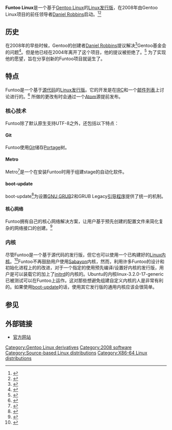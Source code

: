 {{NoteTA|G1=IT}}
{{Infobox OS
| name                   = Funtoo Linux
| logo                   = 
| screenshot             =
| caption                =
| website                = http://www.funtoo.org/
| developer              = [[Daniel_Robbins|Daniel Robbins]], Funtoo/Gentoo 社区, Funtoo 科技
| family                 = [[GNU_变种|GNU 变种]]
| source model           = [[自由软件|自由软件]]
| released               = 2008
| latest release version = [[滚动更新|滚动更新]]
| latest release date    =
| preceded_by            =
| succeeded_by           =
| latest preview version =
| latest preview date    =
| frequently updated     =
| marketing target       =
| language               =
| kernel type            = [[整塊性核心|宏内核]] ([[Linux内核|Linux]])
| userland               = [[GNU核心工具组|GNU]]
| ui                     = 多种
| license                = 多种
| working state          = 进行中
| supported platforms    = [[IA-32|IA-32]], [[x86-64|x86-64]]
| updatemodel            = [[Portage_(software)#Emerge|Emerge]]
| package manager        = [[Portage|Portage]]
}}
'''Funtoo Linux'''是一个基于[[Gentoo_Linux|Gentoo Linux]]的[[Linux发行版|Linux发行版]]，在2008年由Gentoo Linux项目的前任领导者[[Daniel_Robbins|Daniel Robbins]]启动。<ref>{{cite web|title=DistroWatch.com: Funtoo Linux|url=http://distrowatch.com/table.php?distribution=Funtoo|accessdate=15 October 2011|date=2011-10-14|archive-date=2013-09-11|archive-url=https://web.archive.org/web/20130911025335/http://distrowatch.com/table.php?distribution=funtoo|dead-url=no}}</ref><ref>{{cite web |url=http://blog.funtoo.org/2008/10/goal-of-funtoo.html |title=Funtoo by Daniel Robbins: The Goal of Funtoo |accessdate=2013-10-21 |deadurl=yes |archiveurl=https://web.archive.org/web/20081025044351/http://blog.funtoo.org/2008/10/goal-of-funtoo.html |archivedate=2008-10-25 }}</ref>

==历史==
在2008年的早些时候，Gentoo的创建者[[Daniel_Robbins|Daniel Robbins]]提议解决<ref>{{cite web |url=http://blog.funtoo.org/2008/01/here-my-offer.html |title=Funtoo by Daniel Robbins: Here's my offer... |accessdate=2013-10-21 |deadurl=yes |archiveurl=https://web.archive.org/web/20080113042159/http://blog.funtoo.org/2008/01/here-my-offer.html |archivedate=2008-01-13 }}</ref>Gentoo基金会的问题<ref>{{cite web |url=http://blog.funtoo.org/2008/01/and-it-gets-worse.html |title=Funtoo by Daniel Robbins: And it gets worse... |accessdate=2013-10-21 |deadurl=yes |archiveurl=https://web.archive.org/web/20080115061441/http://blog.funtoo.org/2008/01/and-it-gets-worse.html |archivedate=2008-01-15 }}</ref>。但是他已经在2004年离开了这个项目，他的提议被拒绝了。<ref>{{cite web |url=http://blog.funtoo.org/2008/01/what-to-do.html |title=Funtoo by Daniel Robbins: What to do? |accessdate=2013-10-21 |deadurl=yes |archiveurl=https://web.archive.org/web/20080129092658/http://blog.funtoo.org/2008/01/what-to-do.html |archivedate=2008-01-29 }}</ref>
为了实现他的愿望，旨在分享创新的Funtoo项目就诞生了。

==特点==
Funtoo是一个基于[[源代码|源代码]]的[[Linux|Linux]][[Linux发行版|发行版]]。它的开发是在[[IRC|IRC]]和一个[[邮件列表|邮件列表]]上讨论进行的。<ref>{{Cite web |url=http://groups.google.com/group/funtoo-dev |title=funtoo-dev mailing list |accessdate=2013-10-21 |archive-date=2012-11-09 |archive-url=https://web.archive.org/web/20121109140402/http://groups.google.com/group/funtoo-dev |dead-url=no }}</ref> 所做的更改有时会通过一个[[Atom_(標準)|Atom]]源提前发布。

===核心技术===
Funtoo除了默认原生支持UTF-8之外，还包括以下特点：

====Git====
Funtoo使用[[Git|Git]]储存[[Portage|Portage]]树。

====Metro====
Metro<ref>{{Cite web |url=http://www.funtoo.org/wiki/Metro_Quick_Start_Tutorial |title=Metro Quick Start Tutorial - Funtoo Linux |accessdate=2013-10-21 |archive-date=2013-08-08 |archive-url=https://web.archive.org/web/20130808125915/http://www.funtoo.org/wiki/Metro_Quick_Start_Tutorial |dead-url=no }}</ref>是一个在安装Funtoo时用于组建stage的自动化软件。

====boot-update====
boot-update<ref>{{Cite web |url=http://www.funtoo.org/wiki/Boot-Update |title=Boot-Update - Funtoo Linux |accessdate=2013-10-21 |archive-date=2013-08-09 |archive-url=https://web.archive.org/web/20130809034553/http://www.funtoo.org/wiki/Boot-Update |dead-url=no }}</ref>为设置[[GNU_GRUB|GNU GRUB]]2和GRUB Legacy[[啟動程式|引导程序]]提供了统一的机制。

====核心网络====
Funtoo拥有自己的核心网络解决方案，让用户基于预先创建的配置文件来简化复杂的网络接口的创建。<ref>{{Cite web |url=http://funtoo.org/en/funtoo/core/networking/ |title=存档副本 |accessdate=2013-10-21 |archive-date=2010-12-01 |archive-url=https://web.archive.org/web/20101201103803/http://www.funtoo.org/en/funtoo/core/networking/ |dead-url=yes }}</ref>

===内核===
尽管Funtoo是一个基于源代码的发行版，但它也可以使用一个已构建好的[[Linux内核|Linux内核]]。<ref>{{Cite web |url=http://www.funtoo.org/wiki/Funtoo_Linux_Kernels |title=Funtoo Linux Kernels - Funtoo Linux |accessdate=2013-10-21 |archive-date=2013-08-06 |archive-url=https://web.archive.org/web/20130806140623/http://www.funtoo.org/wiki/Funtoo_Linux_Kernels |dead-url=no }}</ref>Funtoo不再鼓励用户使用[[Sabayon_Linux|Sabayon]]内核，然而，利用许多Funtoo的设计和初始化进程上的的改进，对于一个指定的使用预先编译/设置好内核的发行版，用户是可以装载它的加上了[[initrd|initrd]]的内核的。Ubuntu的内核linux-3.2.0-17-generic已被测试可以在Funtoo上运作。这对那些想避免组建自定义内核的人是非常有利的。如果使用[http://www.funtoo.org/wiki/Boot-Update boot-update]{{Wayback|url=http://www.funtoo.org/wiki/Boot-Update |date=20130809034553 }}的话，使用其它发行版的通用内核应该会很简单。

==参见==
<references />

==外部链接==
* [http://www.funtoo.org/ 官方网站]{{Wayback|url=http://www.funtoo.org/ |date=20140423095116 }}

{{Linux distributions}}

[[Category:Gentoo_Linux_derivatives|Category:Gentoo Linux derivatives]]
[[Category:2008_software|Category:2008 software]]
[[Category:Source-based_Linux_distributions|Category:Source-based Linux distributions]]
[[Category:X86-64_Linux_distributions|Category:X86-64 Linux distributions]]